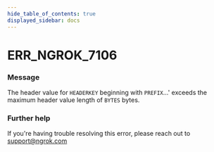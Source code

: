 ```yaml
---
hide_table_of_contents: true
displayed_sidebar: docs
---
```



# ERR_NGROK_7106

### Message

The header value for `HEADERKEY` beginning with `PREFIX`...' exceeds the maximum header value length of `BYTES` bytes.

<ErrorDetails error="err_ngrok_7106" />

### Further help

If you're having trouble resolving this error, please reach out to [support@ngrok.com](mailto:support@ngrok.com?subject=Help%20with%20ERR_NGROK_7106)
